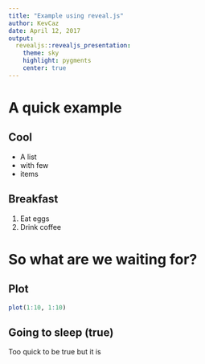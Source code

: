 ```yaml
---
title: "Example using reveal.js"
author: KevCaz
date: April 12, 2017
output:
  revealjs::revealjs_presentation:
    theme: sky
    highlight: pygments
    center: true
---
```


# A quick example

## Cool

- A list
- with few
- items

## Breakfast

1. Eat eggs
2. Drink coffee

# So what are we waiting for?

## Plot

```r
plot(1:10, 1:10)
```


## Going to sleep (true)

Too quick to be true but it is 
